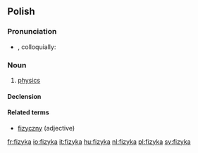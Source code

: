 ==Polish==

===Pronunciation===
* {{IPA|[ˈfizɨka]|lang=pl}}, colloquially: {{IPAchar|[fiˈzɨka]|lang=pl}}

===Noun===
{{infl|pl|noun|g=f}}

# [[physics]]

====Declension====
{{pl-decl-noun-ka|fizy|fizyk}}

====Related terms====
* [[fizyczny]] (adjective)

[[Category:pl:Physics| ]]

[[fr:fizyka]]
[[io:fizyka]]
[[it:fizyka]]
[[hu:fizyka]]
[[nl:fizyka]]
[[pl:fizyka]]
[[sv:fizyka]]